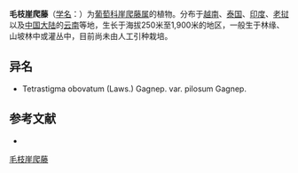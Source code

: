 {{Speciesbox
| name = 毛枝崖爬藤
| status = 
| status_system = 
| image =
| genus = Tetrastigma
| species = obovatum
| authority = (Laws.) Gagnep.
}}

'''毛枝崖爬藤'''（[[学名|学名]]：{{lang|la|''Tetrastigma obovatum''}}）为[[葡萄科|葡萄科]][[崖爬藤属|崖爬藤属]]的植物。分布于[[越南|越南]]、[[泰国|泰国]]、[[印度|印度]]、[[老挝|老挝]]以及[[中国大陆|中国大陆]]的[[云南|云南]]等地，生长于海拔250米至1,900米的地区，一般生于林缘、山坡林中或灌丛中，目前尚未由人工引种栽培。

== 异名 ==
* Tetrastigma obovatum (Laws.) Gagnep. var. pilosum Gagnep.

== 参考文献 ==
<div class="references-small">
* {{cite web| url =http://www.bioinfo.cn/db05/KmzwSpecies.php?action=view&id=23659| title =毛枝崖爬藤| work =《中国高等植物数据库全库》| publisher =中国科学院微生物研究所| author =昆明植物研究所| accessdate =2009-02-25| deadurl =yes| archiveurl =https://web.archive.org/web/20160305023146/http://www.bioinfo.cn/db05/KmzwSpecies.php?action=view&id=23659| archivedate =2016-03-05}}
</div>
{{Taxonbar|from=Q11127384}}

[[Category:崖爬藤属|毛枝崖爬藤]]


{{植物小作品}}